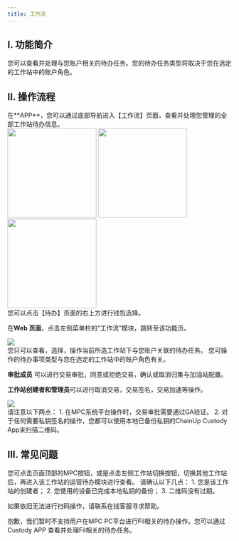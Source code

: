 ```yaml
---
title: 工作流
---
```


## I. 功能简介

您可以查看并处理与您账户相关的待办任务。您的待办任务类型将取决于您在选定的工作站中的账户角色。

## II. 操作流程

<Steps>
<Step title="查看待办信息">
在**APP**，您可以通过底部导航进入【工作流】页面，查看并处理您管理的全部工作站待办信息。
<div className="w-full flex items-center justify-center">
    <CardGroup cols={3}>
    <img src="/images/user-guide/todo1cn.png" width="200"/>
    <img src="/images/user-guide/todo2cn.png" width="200"/>
    <img src="/images/user-guide/todo3cn.png" width="200"/>
    </CardGroup>
</div>

<Tip>
您可以点击【待办】页面的右上方进行钱包选择。 
</Tip>

在**Web 页面**，点击左侧菜单栏的“工作流”模块，跳转至该功能页。
<div className="w-full flex items-center justify-center">
    <img src="/images/user-guide/todo4cn.png" />
</div>
<Tip>
您只可以查看，选择，操作当前所选工作站下与您账户关联的待办任务。
</Tip>

</Step>
<Step title="处理运营代办">
您可操作的待办事项类型与您在选定的工作站中的账户角色有关。

**审批成员** 可以进行交易审批，同意或拒绝交易，确认或取消归集与加油站配置。

**工作站创建者和管理员**可以进行取消交易，交易签名，交易加速等操作。

<div className="w-full flex items-center justify-center">
    <img src="/images/user-guide/todo5cn.png" />
</div>


<Warning>
请注意以下两点：
1. 在MPC系统平台操作时，交易审批需要通过GA验证。
2. 对于任何需要私钥签名的操作，您都可以使用本地已备份私钥的ChainUp Custody App来扫描二维码。
</Warning>
</Step>
</Steps>

## III. 常见问题

<Accordion title="我如何查看其他工作站的工作流？">
您可点击页面顶部的MPC按钮，或是点击左侧工作站切换按钮，切换其他工作站后，再进入该工作站的运营待办模块进行查看。
</Accordion>

<Accordion title="为什么我无法通过扫描待办的二维码完成待签名和待加速的任务？">
请确认以下几点：
1. 您是该工作站的创建者；
2. 您使用的设备已完成本地私钥的备份；
3. 二维码没有过期。

如果依旧无法进行扫码操作，请联系在线客服寻求帮助。
</Accordion>

<Accordion title="为什么我无法查看Fil相关的待办任务？">
抱歉，我们暂时不支持用户在MPC PC平台进行Fil相关的待办操作。您可以通过Custody APP 查看并处理Fil相关的待办任务。
</Accordion>
